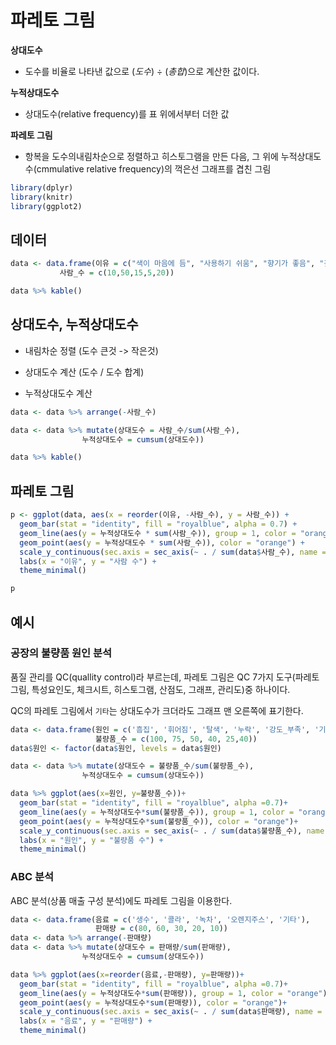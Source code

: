 # 파레토 그림

<b>상대도수</b>

- 도수를 비율로 나타낸 값으로 $(도수)\ \div\ (총합)$으로 계산한 값이다.

<b>누적상대도수</b>

- 상대도수(relative frequency)를 표 위에서부터 더한 값

<b>파레토 그림</b>

- 항복을 도수의내림차순으로 정렬하고 히스토그램을 만든 다음, 그 위에 누적상대도수(cmmulative relative frequency)의 꺽은선 그래프를 겹친 그림



```r
library(dplyr)
library(knitr)
library(ggplot2)
```

## 데이터

```r
data <- data.frame(이유 = c("색이 마음에 듬", "사용하기 쉬움", "향기가 좋음", "갖고 다니기 편함", "귀여움"),
           사람_수 = c(10,50,15,5,20))

data %>% kable()
```

## 상대도수, 누적상대도수

- 내림차순 정렬 (도수 큰것 -> 작은것)

- 상대도수 계산 (도수 /  도수 합계)

- 누적상대도수 계산

```r
data <- data %>% arrange(-사람_수)

data <- data %>% mutate(상대도수 = 사람_수/sum(사람_수),
                누적상대도수 = cumsum(상대도수))

data %>% kable()
```

## 파레토 그림

```r
p <- ggplot(data, aes(x = reorder(이유, -사람_수), y = 사람_수)) +
  geom_bar(stat = "identity", fill = "royalblue", alpha = 0.7) +
  geom_line(aes(y = 누적상대도수 * sum(사람_수)), group = 1, color = "orange") +
  geom_point(aes(y = 누적상대도수 * sum(사람_수)), color = "orange") +
  scale_y_continuous(sec.axis = sec_axis(~ . / sum(data$사람_수), name = "누적상대도수")) +
  labs(x = "이유", y = "사람 수") +
  theme_minimal()

p
```


## 예시

### 공장의 불량품 원인 분석

품질 관리를 QC(quallity control)라 부르는데, 파레토 그림은 QC 7가지 도구(파레토 그림, 특성요인도, 체크시트, 히스토그램, 산점도, 그래프, 관리도)중 하나이다.

QC의 파레토 그림에서 `기타`는 상대도수가 크더라도 그래프 맨 오른쪽에 표기한다.

```r
data <- data.frame(원인 = c('흠집', '휘어짐', '탈색', '누락', '강도_부족', '기타'),
                   불량품_수 = c(100, 75, 50, 40, 25,40))
data$원인 <- factor(data$원인, levels = data$원인)

data <- data %>% mutate(상대도수 = 불량품_수/sum(불량품_수),
                누적상대도수 = cumsum(상대도수))

data %>% ggplot(aes(x=원인, y=불량품_수))+
  geom_bar(stat = "identity", fill = "royalblue", alpha =0.7)+
  geom_line(aes(y = 누적상대도수*sum(불량품_수)), group = 1, color = "orange")+
  geom_point(aes(y = 누적상대도수*sum(불량품_수)), color = "orange")+
  scale_y_continuous(sec.axis = sec_axis(~ . / sum(data$불량품_수), name = "누적상대도수")) +
  labs(x = "원인", y = "불량품 수") +
  theme_minimal()

```

### ABC 분석

ABC 분석(상품 매출 구성 분석)에도 파레토 그림을 이용한다. 

```r
data <- data.frame(음료 = c('생수', '콜라', '녹차', '오렌지주스', '기타'),
                   판매량 = c(80, 60, 30, 20, 10))
data <- data %>% arrange(-판매량)
data <- data %>% mutate(상대도수 = 판매량/sum(판매량),
                누적상대도수 = cumsum(상대도수))

data %>% ggplot(aes(x=reorder(음료,-판매량), y=판매량))+
  geom_bar(stat = "identity", fill = "royalblue", alpha =0.7)+
  geom_line(aes(y = 누적상대도수*sum(판매량)), group = 1, color = "orange")+
  geom_point(aes(y = 누적상대도수*sum(판매량)), color = "orange")+
  scale_y_continuous(sec.axis = sec_axis(~ . / sum(data$판매량), name = "누적상대도수")) +
  labs(x = "음료", y = "판매량") +
  theme_minimal()

```










